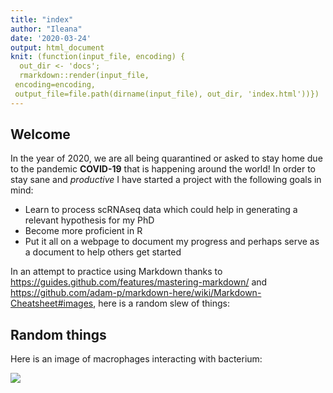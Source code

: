 ```yaml
---
title: "index"
author: "Ileana"
date: '2020-03-24'
output: html_document
knit: (function(input_file, encoding) {
  out_dir <- 'docs';
  rmarkdown::render(input_file,
 encoding=encoding,
 output_file=file.path(dirname(input_file), out_dir, 'index.html'))})
---
```


## Welcome

In the year of 2020, we are all being quarantined or asked to stay home due to the pandemic **COVID-19** that is happening around the world! In order to stay sane and *productive* I have started a project with the following goals in mind:

* Learn to process scRNAseq data which could help in generating a relevant hypothesis for my PhD 
* Become more proficient in R
* Put it all on a webpage to document my progress and perhaps serve as a document to help others get started

In an attempt to practice using Markdown thanks to <https://guides.github.com/features/mastering-markdown/> and <https://github.com/adam-p/markdown-here/wiki/Markdown-Cheatsheet#images>, here is a random slew of things:

## Random things

Here is an image of macrophages interacting with bacterium:

![](https://www.google.com/url?sa=i&rct=j&q=&esrc=s&source=imgres&cd=&ved=2ahUKEwjA3JWU8rPoAhXKK80KHWFLBD8QjRx6BAgBEAQ&url=http%3A%2F%2Fmgl.scripps.edu%2Fpeople%2Fgoodsell%2Fillustration%2Fmacrophagebacterium&psig=AOvVaw1ZddjtNsucq8cQKDFVHV3U&ust=1585166134185071)


